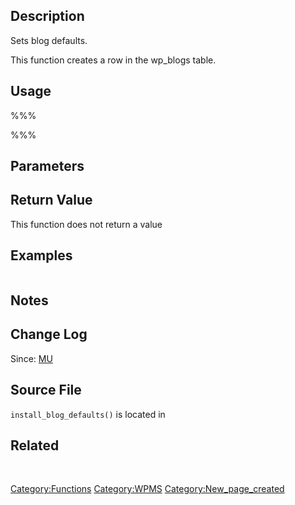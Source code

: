 {{Stub}}
== Description ==
Sets blog defaults.

This function creates a row in the wp_blogs table.

== Usage ==
%%%<?php install_blog_defaults($blog_id, $user_id) ?>%%%
== Parameters ==
{{Parameter|$blog_id|integer|value is ignored|optional}}
{{Parameter|$user_id|integer|User of the new blog|required}}

== Return Value ==
This function does not return a value

== Examples ==
<pre></pre>

== Notes ==

== Change Log ==
Since: [[Version MU|MU]]

== Source File ==
<tt>install_blog_defaults()</tt> is located in {{Trac|wp-includes/ms-functions.php}}

== Related ==
&nbsp;

{{Tag Footer}}
[[Category:Functions]][[Category:WPMS]]
[[Category:New_page_created]]